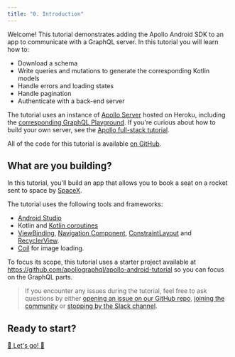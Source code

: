 ```yaml
---
title: "0. Introduction"
---
```


Welcome! This tutorial demonstrates adding the Apollo Android SDK to an app to communicate with a GraphQL server. In this tutorial you will learn how to:

* Download a schema
* Write queries and mutations to generate the corresponding Kotlin models
* Handle errors and loading states
* Handle pagination
* Authenticate with a back-end server

The tutorial uses an instance of [Apollo Server](https://www.apollographql.com/docs/apollo-server/) hosted on Heroku, including the [corresponding GraphQL Playground](https://apollo-fullstack-tutorial.herokuapp.com/). If you're curious about how to build your own server, see the [Apollo full-stack tutorial](https://www.apollographql.com/docs/tutorial/introduction/).

All of the code for this tutorial is available [on GitHub](https://github.com/apollographql/apollo-android-tutorial).

## What are you building?

In this tutorial, you'll build an app that allows you to book a seat on a rocket sent to space by [SpaceX](https://www.spacex.com/).

The tutorial uses the following tools and frameworks:

* [Android Studio](https://developer.android.com/studio)
* Kotlin and [Kotlin coroutines](https://kotlinlang.org/docs/reference/coroutines-overview.html)
* [ViewBinding](https://developer.android.com/topic/libraries/view-binding), [Navigation Component](https://developer.android.com/guide/navigation/navigation-getting-started), [ConstraintLayout](https://developer.android.com/training/constraint-layout) and [RecyclerView](https://developer.android.com/guide/topics/ui/layout/recyclerview).
* [Coil](https://github.com/coil-kt/coil) for image loading.

To focus its scope, this tutorial uses a starter project available at https://github.com/apollographql/apollo-android-tutorial so you can focus on the GraphQL parts.

> If you encounter any issues during the tutorial, feel free to ask questions by either [opening an issue on our GitHub repo](https://github.com/apollographql/apollo-android/issues), [joining the community](http://community.apollographql.com/new-topic?category=Help&tags=mobile,client) or [stopping by the Slack channel]( https://app.slack.com/client/T09229ZC6/C01A6KM1SBZ).

## Ready to start?

[🚀 Let's go! 🚀](./01-configure-project)
